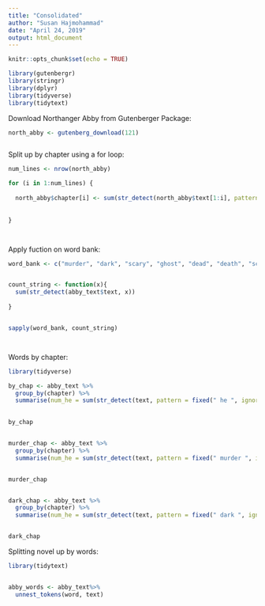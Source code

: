 ```yaml
---
title: "Consolidated"
author: "Susan Hajmohammad"
date: "April 24, 2019"
output: html_document
---
```


```r
knitr::opts_chunk$set(echo = TRUE)
```


```r

library(gutenbergr)
library(stringr)
library(dplyr)
library(tidyverse)
library(tidytext)

```


Download Northanger Abby from Gutenberger Package:



```r

north_abby <- gutenberg_download(121)



```



Split up by chapter using a for loop:

```r

num_lines <- nrow(north_abby)

for (i in 1:num_lines) {
  
  north_abby$chapter[i] <- sum(str_detect(north_abby$text[1:i], pattern = fixed("CHAPTER"))) 
  
  
}




```

Apply fuction on word bank: 

```r

word_bank <- c("murder", "dark", "scary", "ghost", "dead", "death", "scream", "blood", "frightened")


count_string <- function(x){
  sum(str_detect(abby_text$text, x))
  
}


sapply(word_bank, count_string)




```

Words by chapter: 


```r

library(tidyverse)

by_chap <- abby_text %>%
  group_by(chapter) %>%
  summarise(num_he = sum(str_detect(text, pattern = fixed(" he ", ignore_case = TRUE))))
  

by_chap


murder_chap <- abby_text %>%
  group_by(chapter) %>%
  summarise(num_he = sum(str_detect(text, pattern = fixed(" murder ", ignore_case = TRUE))))


murder_chap


dark_chap <- abby_text %>%
  group_by(chapter) %>%
  summarise(num_he = sum(str_detect(text, pattern = fixed(" dark ", ignore_case = TRUE))))


dark_chap


```



Splitting novel up by words: 


```r


library(tidytext)


abby_words <- abby_text%>%
  unnest_tokens(word, text)






```















